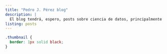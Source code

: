 ```yaml
---
title: "Pedro J. Pérez blog"
description: |
  El blog tendrá, espero, posts sobre ciencia de datos, principalmente sobre análisis y manejo de datos.
listing: posts
---
```



```css
.thumbnail {
  border: 1px solid black;
}
```